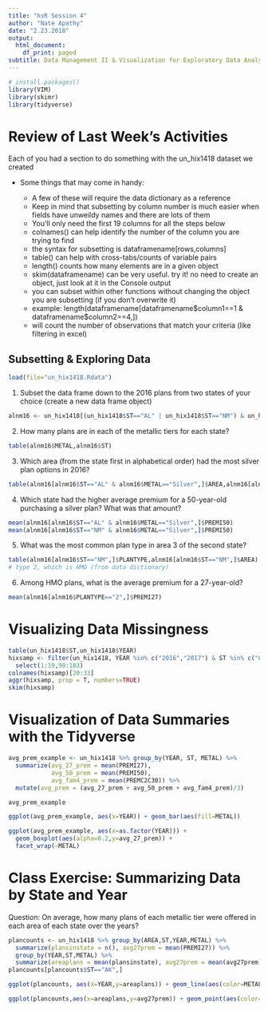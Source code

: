 ```yaml
---
title: "hsR Session 4"
author: "Nate Apathy"
date: "2.23.2018"
output:
  html_document:
    df_print: paged
subtitle: Data Management II & Visualization for Exploratory Data Analysis
---
```

```r
# install.packages()
library(VIM)
library(skimr)
library(tidyverse)
```

# Review of Last Week's Activities

Each of you had a section to do something with the un_hix1418 dataset we created

- Some things that may come in handy:

    - A few of these will require the data dictionary as a reference
    - Keep in mind that subsetting by column number is much easier when fields have unweildy names and there are lots of them
    - You'll only need the first 19 columns for all the steps below
    - colnames() can help identify the number of the column you are trying to find
    - the syntax for subsetting is dataframename[rows,columns]
    - table() can help with cross-tabs/counts of variable pairs
    - length() counts how many elements are in a given object
    - skim(dataframename) can be very useful. try it! no need to create an object, just look at it in the Console output
    - you can subset within other functions without changing the object you are subsetting (if you don't overwrite it)
    - example: length(dataframename[dataframename$column1==1 & dataframename$column2==4,])
    - will count the number of observations that match your criteria (like filtering in excel)

## Subsetting & Exploring Data

```r
load(file="un_hix1418.Rdata")
```

1. Subset the data frame down to the 2016 plans from two states of your choice (create a new data frame object)

```r
alnm16 <- un_hix1418[(un_hix1418$ST=="AL" | un_hix1418$ST=="NM") & un_hix1418$YEAR=="2016",]
```

2. How many plans are in each of the metallic tiers for each state?

```r
table(alnm16$METAL,alnm16$ST)
```

3. Which area (from the state first in alphabetical order) had the most silver plan options in 2016?

```r
table(alnm16[alnm16$ST=="AL" & alnm16$METAL=="Silver",]$AREA,alnm16[alnm16$ST=="AL" & alnm16$METAL=="Silver",]$ST)
```

4. Which state had the higher average premium for a 50-year-old purchasing a silver plan? What was that amount?

```r
mean(alnm16[alnm16$ST=="AL" & alnm16$METAL=="Silver",]$PREMI50)
mean(alnm16[alnm16$ST=="NM" & alnm16$METAL=="Silver",]$PREMI50)
```

5. What was the most common plan type in area 3 of the second state?

```r
table(alnm16[alnm16$ST=="NM",]$PLANTYPE,alnm16[alnm16$ST=="NM",]$AREA)
# type 2, which is HMO (from data dictionary)
```

6. Among HMO plans, what is the average premium for a 27-year-old?

```r
mean(alnm16[alnm16$PLANTYPE=="2",]$PREMI27)
```



# Visualizing Data Missingness
```r
table(un_hix1418$ST,un_hix1418$YEAR)
hixsamp <- filter(un_hix1418, YEAR %in% c("2016","2017") & ST %in% c("CA","MA")) %>%
  select(1:19,90:103)
colnames(hixsamp)[20:33]
aggr(hixsamp, prop = T, numbers=TRUE)
skim(hixsamp)
```

# Visualization of Data Summaries with the Tidyverse
```r
avg_prem_example <- un_hix1418 %>% group_by(YEAR, ST, METAL) %>% 
  summarize(avg_27_prem = mean(PREMI27),
            avg_50_prem = mean(PREMI50),
            avg_fam4_prem = mean(PREMC2C30)) %>%
  mutate(avg_prem = (avg_27_prem + avg_50_prem + avg_fam4_prem)/3)

avg_prem_example

ggplot(avg_prem_example, aes(x=YEAR)) + geom_bar(aes(fill=METAL))

ggplot(avg_prem_example, aes(x=as.factor(YEAR))) + 
  geom_boxplot(aes(alpha=0.2,y=avg_27_prem)) +
  facet_wrap(~METAL)
```

# Class Exercise: Summarizing Data by State and Year

Question: On average, how many plans of each metallic tier were offered in each area of each state over the years?

```r
plancounts <- un_hix1418 %>% group_by(AREA,ST,YEAR,METAL) %>% 
  summarize(plansinstate = n(), avg27prem = mean(PREMI27)) %>%
  group_by(YEAR,ST,METAL) %>%
  summarize(areaplans = mean(plansinstate), avg27prem = mean(avg27prem))
plancounts[plancounts$ST=="AK",]

ggplot(plancounts, aes(x=YEAR,y=areaplans)) + geom_line(aes(color=METAL)) + facet_wrap(~ST)

ggplot(plancounts,aes(x=areaplans,y=avg27prem)) + geom_point(aes(color=METAL))
```

